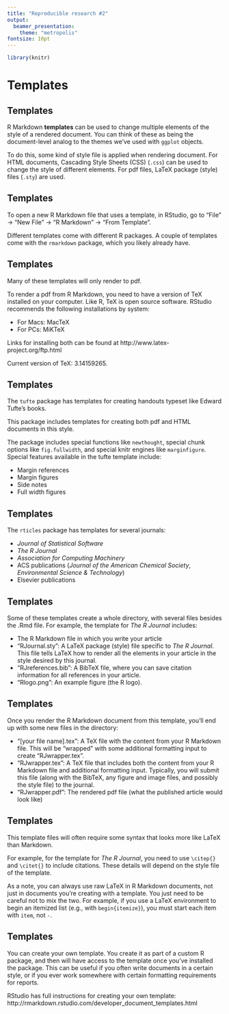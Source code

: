 ```yaml
---
title: "Reproducible research #2"
output: 
  beamer_presentation:
    theme: "metropolis"
fontsize: 10pt
---
```


```r
library(knitr)
```


# Templates

## Templates

R Markdown **templates** can be used to change multiple elements of the style of a rendered document. You can think of these as being the document-level analog to the themes we've used with `ggplot` objects. \bigskip

To do this, some kind of style file is applied when rendering document. For HTML documents, Cascading Style Sheets (CSS) (`.css`) can be used to change the style of different elements. For pdf files, LaTeX package (style) files (`.sty`) are used.

## Templates

To open a new R Markdown file that uses a template, in RStudio, go to "File" -> "New File" -> "R Markdown" -> "From Template".

Different templates come with different R packages. A couple of templates come with the `rmarkdown` package, which you likely already have.

## Templates

Many of these templates will only render to pdf. \bigskip

To render a pdf from R Markdown, you need to have a version of TeX installed on your computer. Like R, TeX is open source software. RStudio recommends the following installations by system:

- For Macs: MacTeX
- For PCs: MiKTeX

Links for installing both can be found at http://www.latex-project.org/ftp.html \bigskip

Current version of TeX: 3.14159265.

## Templates

The `tufte` package has templates for creating handouts typeset like Edward Tufte's books. \bigskip

This package includes templates for creating both pdf and HTML documents in this style. \bigskip

The package includes special functions like `newthought`, special chunk options like `fig.fullwidth`, and special knitr engines like `marginfigure`. Special features available in the tufte template include:

- Margin references
- Margin figures
- Side notes
- Full width figures

## Templates

The `rticles` package has templates for several journals:

- *Journal of Statistical Software*
- *The R Journal*
- *Association for Computing Machinery*
- ACS publications (*Journal of the American Chemical Society*, *Environmental Science & Technology*)
- Elsevier publications

## Templates

Some of these templates create a whole directory, with several files besides the .Rmd file. For example, the template for *The R Journal* includes:

- The R Markdown file in which you write your article
- "RJournal.sty": A LaTeX package (style) file specific to *The R Journal*. This file tells LaTeX how to render all the elements in your article in the style desired by this journal.
- "RJreferences.bib": A BibTeX file, where you can save citation information for all references in your article.
- "Rlogo.png": An example figure (the R logo).

## Templates

Once you render the R Markdown document from this template, you'll end up with some new files in the directory:

- "[your file name].tex": A TeX file with the content from your R Markdown file. This will be "wrapped" with some additional formatting input to create "RJwrapper.tex".
- "RJwrapper.tex": A TeX file that includes both the content from your R Markdown file and additional formatting input. Typically, you will submit this file (along with the BibTeX, any figure and image files, and possibly the style file) to the journal.
- "RJwrapper.pdf": The rendered pdf file (what the published article would look like)

## Templates

This template files will often require some syntax that looks more like LaTeX than Markdown. \bigskip

For example, for the template for *The R Journal*, you need to use `\citep{}` and `\citet{}` to include citations. These details will depend on the style file of the template. \bigskip

As a note, you can always use raw LaTeX in R Markdown documents, not just in documents you're creating with a template. You just need to be careful not to mix the two. For example, if you use a LaTeX environment to begin an itemized list (e.g., with `begin{itemize}`), you must start each item with `item`, not `-`.

## Templates

You can create your own template. You create it as part of a custom R package, and then will have access to the template once you've installed the package. This can be useful if you often write documents in a certain style, or if you ever work somewhere with certain formatting requirements for reports. \bigskip

RStudio has full instructions for creating your own template: http://rmarkdown.rstudio.com/developer_document_templates.html


